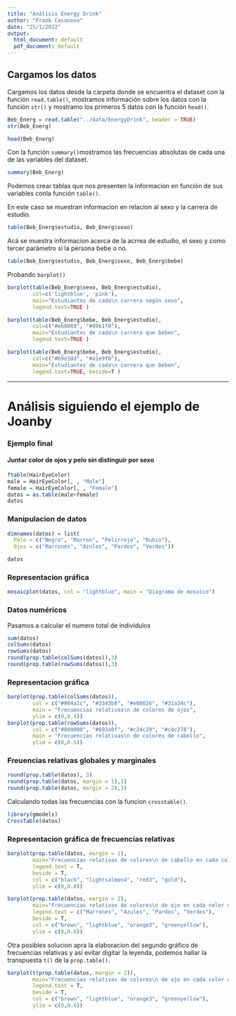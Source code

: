 ```yaml
---
title: "Análisis Energy Drink"
author: "Frank Casanova"
date: "25/1/2022"
output:
  html_document: default
  pdf_document: default
---
```


## Cargamos los datos

Cargamos los datos desde la carpeta donde se encuentra el dataset con la función `read.table()`, mostramos información sobre los datos con la función `str()` y mostramo los primeros 5 datos con la función `head()`.

```r

Beb_Energ = read.table("../data/EnergyDrink", header = TRUE)
str(Beb_Energ)

head(Beb_Energ)

```

Con la función `summary()`mostramos las frecuencias absolutas de cada una de las variables del dataset.

```r
summary(Beb_Energ)

```


Podemos crear tablas que nos presenten la informacion en función de sus variables conla función `table()`.

En este caso se muestran informacion en relacion al sexo y la carrera de estudio.

```r
table(Beb_Energ$estudio, Beb_Energ$sexo)

```
Acá se muestra informacion acerca de la acrrea de estudio, el sexo y como tercer parámetro si la persona bebe o no.

```r
table(Beb_Energ$estudio, Beb_Energ$sexo, Beb_Energ$bebe)
```
 
 Probando `barplot()`
 
```r
barplot(table(Beb_Energ$sexo, Beb_Energ$estudio),
        col=c('lightblue', 'pink'),
        main="Estudiantes de cada\n carrera según sexo",
        legend.text=TRUE )

barplot(table(Beb_Energ$bebe, Beb_Energ$estudio),
        col=c("#eb8060", "#d9b1f0"),
        main="Estudiantes de cada\n carrera que beben",
        legend.text=TRUE )

barplot(table(Beb_Energ$bebe, Beb_Energ$estudio),
        col=c("#b9e38d", "#a1e9f0"),
        main="Estudiantes de cada\n carrera que beben",
        legend.text=TRUE, beside=T )
```
 
 
----------------------------------------------------------------------------
 
# Análisis siguiendo el ejemplo de Joanby
 
### Ejemplo final
 
#### Juntar color de ojos y pelo sin distinguir por sexo

```r
ftable(HairEyeColor)
male = HairEyeColor[, , "Male"]
female = HairEyeColor[, , "Female"]
datos = as.table(male+female)
datos
```
 
### Manipulacion de datos

```r
dimnames(datos) = list(
  Pelo = c("Negro", "Marron", "Pelirrojo", "Rubio"),
  Ojos = c("Marrones", "Azules", "Pardos", "Verdes"))

datos
```

### Representacion gráfica

```r
mosaicplot(datos, col = "lightblue", main = "Diagrama de mosaico")
```

### Datos numéricos

Pasamos a calcular el numero total de individulos

```r
sum(datos)
colSums(datos)
rowSums(datos)
round(prop.table(colSums(datos)),3)
round(prop.table(rowSums(datos)),3)

```

### Representacion gráfica

```r
barplot(prop.table(colSums(datos)),
        col = c("#804a1c", "#3343b8", "#e08026", "#31a34c"),
        main = "Frecuencias relativas\n de colores de ojos",
        ylim = c(0,0.4))
barplot(prop.table(rowSums(datos)),
        col = c("#000000", "#693a0f", "#c24c29", "#c4c278"),
        main = "Frecuencias relativas\n de colores de cabello",
        ylim = c(0,0.5))

```

### Freuencias relativas globales y marginales

```r
round(prop.table(datos), 3)
round(prop.table(datos, margin = 1),3)
round(prop.table(datos, margin = 2),3)
```

Calculando todas las frecuencias con la funcion `crosstable()`.

```r
library(gmodels)
CrossTable(datos)
```

### Representacion gráfica de frecuencias relativas

```r
barplot(prop.table(datos, margin = 1),
        main="Frecuencias relativas de colores\n de cabello en cada color de ojos",
        legend.text = T,
        beside = T,
        col = c("black", "lightsalmon4", "red3", "gold"),
        ylim = c(0,0.8))

barplot(prop.table(datos, margin = 2),
        main="Frecuencias relativas de colores\n de ojo en cada color de cabellos",
        legend.text = c("Marrones", "Azules", "Pardos", "Verdes"),
        beside = T,
        col = c("brown", "lightblue", "orange3", "greenyellow"),
        ylim = c(0,0.6))
```

Otra posibles solucion apra la elaboracion del segundo gráfico de frecuencias relativas y así evitar digitar la leyenda, podemos hallar la transpuesta `t()` de la `prop.table()`.

```r
barplot(t(prop.table(datos, margin = 2)),
        main="Frecuencias relativas de colores\n de ojo en cada color de cabellos",
        legend.text = T,
        beside = T,
        col = c("brown", "lightblue", "orange3", "greenyellow"),
        ylim = c(0,0.6))
```

